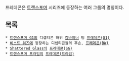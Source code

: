 프레데콘은 [[트랜스포머]] 시리즈에 등장하는 여러 그룹의 명칭이다.

== 목록 ==
 * [[트랜스포머 G1]]의 디셉티콘 하위 [[컴바이너]] 팀 [[프레데콘(G1)]]
 * [[비스트 워즈]]에 등장하는 디셉티콘들의 후손, [[프레데콘(BW)]]
 * [[Shattered Glass]]의 [[프레데콘(SG)]]
 * [[트랜스포머 프라임]]의 [[프레데콘(프라임)]]
